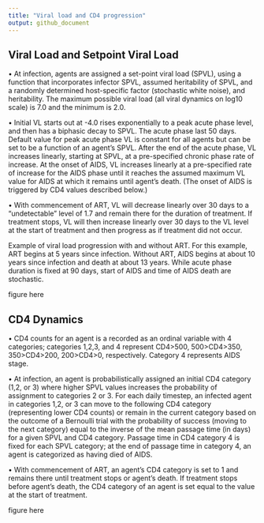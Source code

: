 ```yaml
---
title: "Viral load and CD4 progression"
output: github_document
---
```




## Viral Load and Setpoint Viral Load 

•	At infection, agents are assigned a set-point viral load (SPVL), using a function that incorporates infector SPVL, assumed heritability of SPVL, and a randomly determined host-specific factor (stochastic white noise), and heritability. The maximum possible viral load (all viral dynamics on log10 scale) is 7.0 and the minimum is 2.0.  

•	Initial VL starts out at -4.0  rises exponentially to a peak acute phase level, and then has a biphasic decay to SPVL.  The acute phase last 50 days.  Default value for peak acute phase VL is constant for all agents but can be set to be a function of an agent’s SPVL.  After the end of the acute phase, VL increases linearly, starting at SPVL, at a pre-specified chronic phase rate of increase.  At the onset of AIDS, VL increases linearly at a  pre-specified rate of increase for the AIDS phase until it reaches the assumed maximum VL value for AIDS at which it remains until agent’s death. (The onset of AIDS is triggered by CD4 values described below.)   

•	With commencement of ART, VL will decrease linearly over 30 days to a “undetectable” level of 1.7 and remain there for the duration of treatment. If treatment stops, VL will then increase linearly over 30 days to the VL level at the start of treatment and then progress as if treatment did not occur.  


Example of viral load progression with and without ART. For this example, ART begins at 5 years since infection.  Without ART, AIDS begins at about 10 years since infection and death at about 13 years. While acute phase duration is fixed at 90 days, start of AIDS and time of AIDS death are stochastic.

figure here


## CD4 Dynamics

•	CD4 counts for an agent is a recorded as an ordinal variable with 4 categories; categories 1,2,3, and 4 represent CD4>500, 500>CD4>350, 350>CD4>200, 200>CD4>0, respectively.  Category 4 represents AIDS stage.  

•	At infection, an agent is probabilistically assigned an initial CD4 category (1,2, or 3) where higher SPVL values increases the probability of assignment to categories 2 or 3. For each daily timestep, an infected agent in categories 1,2, or 3 can move to the following CD4 category (representing lower CD4 counts) or remain in the current category based on the outcome of a Bernoulli trial with the probability of success (moving to the next category) equal to the inverse of the mean passage time (in days)  for a given SPVL and CD4 category.  Passage time in CD4 category 4 is fixed for each SPVL category; at the end of passage time in category 4, an agent is categorized as having died of AIDS.  

•	With commencement of ART, an agent’s CD4 category is set to 1 and remains there until treatment stops or agent’s death. If treatment stops before agent’s death, the CD4 category of an agent is set equal to the value at the start of treatment.  

figure here





